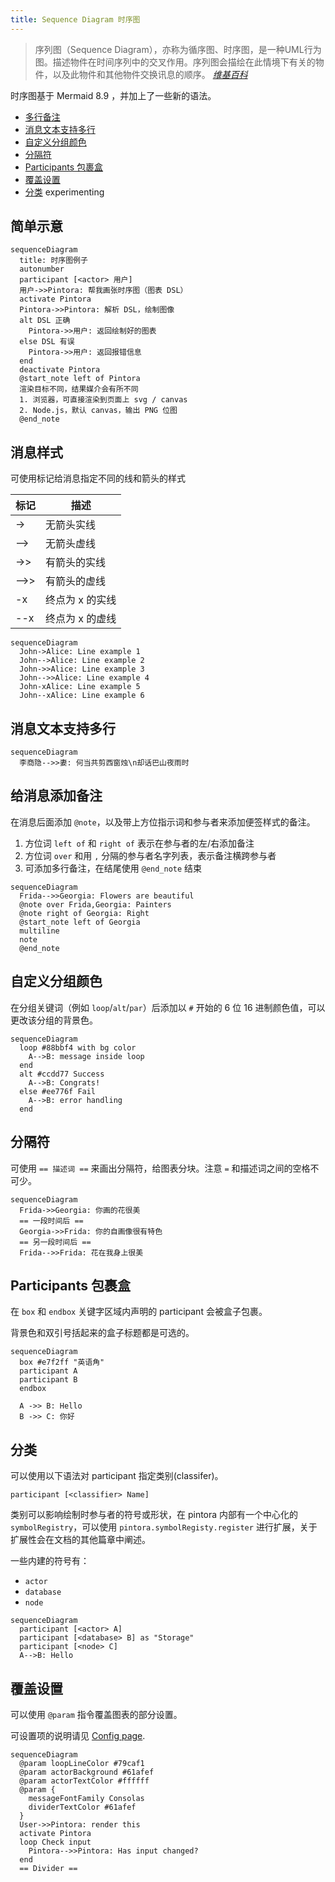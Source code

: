 ```yaml
---
title: Sequence Diagram 时序图
---
```


> 序列图（Sequence Diagram），亦称为循序图、时序图，是一种UML行为图。描述物件在时间序列中的交叉作用。序列图会描绘在此情境下有关的物件，以及此物件和其他物件交换讯息的顺序。
> <cite><a href="https://www.wikiwand.com/zh-hans/%E6%97%B6%E5%BA%8F%E5%9B%BE">维基百科</a></cite>

时序图基于 Mermaid 8.9 ，并加上了一些新的语法。

- [多行备注](#给消息添加备注)
- [消息文本支持多行](#消息文本支持多行)
- [自定义分组颜色](#自定义分组颜色)
- [分隔符](#分隔符)
- [Participants 包裹盒](#participants-包裹盒)
- [覆盖设置](#覆盖设置)
- [分类](#分类) <span className="badge badge--info">experimenting</span>

## 简单示意

```pintora play
sequenceDiagram
  title: 时序图例子
  autonumber
  participant [<actor> 用户]
  用户->>Pintora: 帮我画张时序图（图表 DSL）
  activate Pintora
  Pintora->>Pintora: 解析 DSL，绘制图像
  alt DSL 正确
    Pintora->>用户: 返回绘制好的图表
  else DSL 有误
    Pintora->>用户: 返回报错信息
  end
  deactivate Pintora
  @start_note left of Pintora
  渲染目标不同，结果媒介会有所不同
  1. 浏览器，可直接渲染到页面上 svg / canvas
  2. Node.js，默认 canvas，输出 PNG 位图
  @end_note
```

## 消息样式

可使用标记给消息指定不同的线和箭头的样式

| 标记   | 描述            |
| ------ | -------         |
| ->     | 无箭头实线      |
| -->    | 无箭头虚线      |
| ->>    | 有箭头的实线    |
| -->>   | 有箭头的虚线    |
| -x     | 终点为 x 的实线 |
| --x    | 终点为 x 的虚线 |

```pintora play
sequenceDiagram
  John->Alice: Line example 1
  John-->Alice: Line example 2
  John->>Alice: Line example 3
  John-->>Alice: Line example 4
  John-xAlice: Line example 5
  John--xAlice: Line example 6
```

## 消息文本支持多行

```pintora play
sequenceDiagram
  李商隐-->>妻: 何当共剪西窗烛\n却话巴山夜雨时
```

## 给消息添加备注

在消息后面添加 `@note`，以及带上方位指示词和参与者来添加便签样式的备注。

1. 方位词 `left of` 和 `right of` 表示在参与者的左/右添加备注
1. 方位词 `over` 和用 `,` 分隔的参与者名字列表，表示备注横跨参与者
1. 可添加多行备注，在结尾使用 `@end_note` 结束

```pintora play
sequenceDiagram
  Frida-->>Georgia: Flowers are beautiful
  @note over Frida,Georgia: Painters
  @note right of Georgia: Right
  @start_note left of Georgia
  multiline
  note
  @end_note
```

## 自定义分组颜色

在分组关键词（例如 `loop`/`alt`/`par`）后添加以 `#` 开始的 6 位 16 进制颜色值，可以更改该分组的背景色。

```pintora play
sequenceDiagram
  loop #88bbf4 with bg color
    A-->B: message inside loop
  end
  alt #ccdd77 Success
    A-->B: Congrats!
  else #ee776f Fail
    A-->B: error handling
  end
```

## 分隔符

可使用 `== 描述词 ==` 来画出分隔符，给图表分块。注意 `=` 和描述词之间的空格不可少。

```pintora play
sequenceDiagram
  Frida->>Georgia: 你画的花很美
  == 一段时间后 ==
  Georgia->>Frida: 你的自画像很有特色
  == 另一段时间后 ==
  Frida-->>Frida: 花在我身上很美
```

## Participants 包裹盒

在 `box` 和 `endbox` 关键字区域内声明的 participant 会被盒子包裹。

背景色和双引号括起来的盒子标题都是可选的。

```pintora play
sequenceDiagram
  box #e7f2ff "英语角"
  participant A
  participant B
  endbox

  A ->> B: Hello
  B ->> C: 你好
```

## 分类

可以使用以下语法对 participant 指定类别(classifer)。

```
participant [<classifier> Name]
```

类别可以影响绘制时参与者的符号或形状，在 pintora 内部有一个中心化的 `symbolRegistry`，可以使用 `pintora.symbolRegisty.register` 进行扩展，关于扩展性会在文档的其他篇章中阐述。

一些内建的符号有：

- `actor`
- `database`
- `node`

```pintora play
sequenceDiagram
  participant [<actor> A]
  participant [<database> B] as "Storage"
  participant [<node> C]
  A-->B: Hello
```

## 覆盖设置

可以使用 `@param` 指令覆盖图表的部分设置。

可设置项的说明请见 [Config page](../configuration/config.md#sequence).

```pintora play
sequenceDiagram
  @param loopLineColor #79caf1
  @param actorBackground #61afef
  @param actorTextColor #ffffff
  @param {
    messageFontFamily Consolas
    dividerTextColor #61afef
  }
  User->>Pintora: render this
  activate Pintora
  loop Check input
    Pintora-->>Pintora: Has input changed?
  end
  == Divider ==
```
